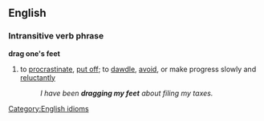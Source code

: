 ==English==
===Intransitive verb phrase===
'''drag one's feet'''
#to [[procrastinate]], [[put off]]; to [[dawdle]], [[avoid]], or make progress slowly and [[reluctant]]ly 
#:''I have been '''dragging my feet''' about filing my taxes.''

[[Category:English idioms]]